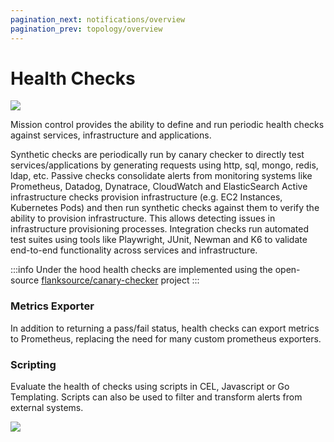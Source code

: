 ```yaml
---
pagination_next: notifications/overview
pagination_prev: topology/overview
---
```

# Health Checks

![](./images/health-checks.svg)


Mission control provides the ability to define and run periodic health checks against services, infrastructure and applications.

<Step step={1} name="Synthetic" style="list">
Synthetic checks are periodically run by canary checker to directly test services/applications by generating requests using http, sql, mongo, redis, ldap, etc.

</Step>

<Step step={2} name="Passive " style="list">
Passive checks consolidate alerts from monitoring systems like Prometheus, Datadog, Dynatrace, CloudWatch and ElasticSearch
</Step>

<Step step={3} name="Infrastructure" style="list">
Active infrastructure checks provision infrastructure (e.g. EC2 Instances, Kubernetes Pods) and then run synthetic checks against them to verify the ability to provision infrastructure. This allows detecting issues in infrastructure provisioning processes.

</Step>

<Step step={3} name="Integration" style="list">
Integration checks run automated test suites using tools like Playwright, JUnit, Newman and K6 to validate end-to-end functionality across services and infrastructure.
</Step>


:::info
Under the hood health checks are implemented using the open-source [flanksource/canary-checker](https://github.com/flanksource/canary-checker) project
:::

### Metrics Exporter

In addition to returning a pass/fail status, health checks can export metrics to Prometheus, replacing the need for many custom prometheus exporters.

### Scripting

Evaluate the health of checks using scripts in CEL, Javascript or Go Templating. Scripts can also be used to filter and transform alerts from external systems.



![](./images/health-check-snippet.png)
